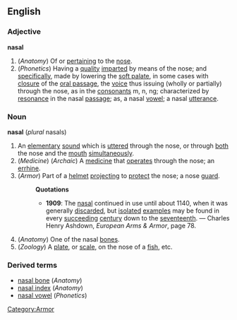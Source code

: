 ==English==
===Adjective===
'''nasal'''
#(''Anatomy'') Of or [[pertain]]ing to the [[nose]].
#(''Phonetics'') Having a [[quality]] [[impart]]ed by means of the nose; and [[specifically]], made by lowering the [[soft palate]], in some cases with [[closure]] of the [[oral passage]], the [[voice]] thus issuing (wholly or partially) through the nose, as in the [[consonant]]s m, n, ng; characterized by [[resonance]] in the nasal [[passage]]; as, a nasal [[vowel]]; a nasal [[utterance]]. 

===Noun===
'''nasal''' (''plural'' nasals)
#An [[elementary]] [[sound]] which is [[utter]]ed through the nose, or through [[both]] the nose and the [[mouth]] [[simultaneously]].
#(''Medicine'') (''Archaic'') A [[medicine]] that [[operate]]s through the nose; an [[errhine]].
#(''Armor'') [[Category:Armor]] Part of a [[helmet]] [[project]]ing to [[protect]] the nose; a nose [[guard]].
#:'''Quotations'''
#:*'''1909''': The [[nasal]] continued in use until about 1140, when it was generally [[discard]]ed, but [[isolate]]d [[example]]s may be found in every [[succeed]]ing [[century]] down to the [[seventeenth]]. &mdash; Charles Henry Ashdown, ''European Arms & Armor'', page 78.
#(''Anatomy'') One of the nasal [[bone]]s.
#(''Zoology'') A [[plate]], or [[scale]], on the nose of a [[fish]], etc. 

===Derived terms===
* [[nasal bone]] (''Anatomy'')
* [[nasal index]] (''Anatomy'')
* [[nasal vowel]] (''Phonetics'')